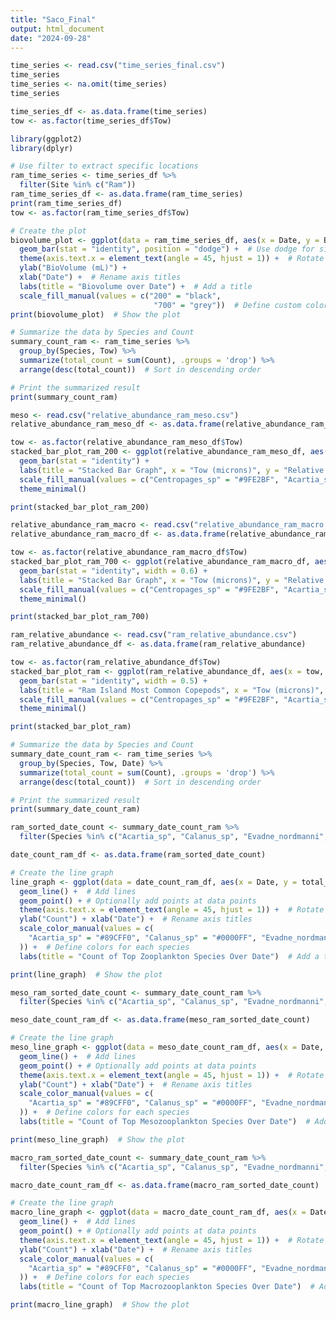 ```yaml
---
title: "Saco_Final"
output: html_document
date: "2024-09-28"
---
```


```r
time_series <- read.csv("time_series_final.csv")
time_series
time_series <- na.omit(time_series)
time_series
```

```r
time_series_df <- as.data.frame(time_series)
tow <- as.factor(time_series_df$Tow)
```

```r
library(ggplot2)
library(dplyr)
```

```r
# Use filter to extract specific locations
ram_time_series <- time_series_df %>%
  filter(Site %in% c("Ram"))
ram_time_series_df <- as.data.frame(ram_time_series)
print(ram_time_series_df)
tow <- as.factor(ram_time_series_df$Tow)

```

```r
# Create the plot
biovolume_plot <- ggplot(data = ram_time_series_df, aes(x = Date, y = BioVol, fill = tow)) + 
  geom_bar(stat = "identity", position = "dodge") +  # Use dodge for side-by-side bars
  theme(axis.text.x = element_text(angle = 45, hjust = 1)) +  # Rotate x-axis labels for readability
  ylab("BioVolume (mL)") + 
  xlab("Date") +  # Rename axis titles
  labs(title = "Biovolume over Date") +  # Add a title
  scale_fill_manual(values = c("200" = "black", 
                                "700" = "grey"))  # Define custom colors
print(biovolume_plot)  # Show the plot
```

```r
# Summarize the data by Species and Count
summary_count_ram <- ram_time_series %>%
  group_by(Species, Tow) %>%
  summarize(total_count = sum(Count), .groups = 'drop') %>%
  arrange(desc(total_count))  # Sort in descending order

# Print the summarized result
print(summary_count_ram)
```


```r
meso <- read.csv("relative_abundance_ram_meso.csv")
relative_abundance_ram_meso_df <- as.data.frame(relative_abundance_ram_meso)
```

```r
tow <- as.factor(relative_abundance_ram_meso_df$Tow)
stacked_bar_plot_ram_200 <- ggplot(relative_abundance_ram_meso_df, aes(x = tow, y = Relative_Abundance, fill = Species)) +
  geom_bar(stat = "identity") +
  labs(title = "Stacked Bar Graph", x = "Tow (microns)", y = "Relative Abundance") +
  scale_fill_manual(values = c("Centropages_sp" = "#9FE2BF", "Acartia_sp" = "#89CFF0", "Calanus_sp" = "#0000FF", "Evadne_nordmanni" = "#191970", "Paracalanus_sp" = "#0096FF", "Temora_longicornis" = "#00A36C", "Oithona_sp" = "#7393B3", "Podon_polyphemoides" = "#5D3FD3", "Pseudocalanus_sp" = "#4682B4", "Copepod_nauplii" = "#CCCCFF")) +  # Custom colors
  theme_minimal()

print(stacked_bar_plot_ram_200)
```

```r
relative_abundance_ram_macro <- read.csv("relative_abundance_ram_macro.csv")
relative_abundance_ram_macro_df <- as.data.frame(relative_abundance_ram_macro)
```

```r
tow <- as.factor(relative_abundance_ram_macro_df$Tow)
stacked_bar_plot_ram_700 <- ggplot(relative_abundance_ram_macro_df, aes(x = tow, y = Relative_Abundance, fill = Species)) +
  geom_bar(stat = "identity", width = 0.6) +
  labs(title = "Stacked Bar Graph", x = "Tow (microns)", y = "Relative Abundance") +
  scale_fill_manual(values = c("Centropages_sp" = "#9FE2BF", "Acartia_sp" = "#89CFF0", "Calanus_sp" = "#0000FF", "Evadne_nordmanni" = "#191970", "Paracalanus_sp" = "#0096FF", "Obelia_sp" = "#AAFF00", "Carcinus_maenas" = "#AFE1AF", "Podon_polyphemoides" = "#5D3FD3", "Pseudocalanus_sp" = "#4682B4", "Gammarus_sp" = "#454B1B")) +  # Custom colors
  theme_minimal()

print(stacked_bar_plot_ram_700)
```

```r
ram_relative_abundance <- read.csv("ram_relative_abundance.csv")
ram_relative_abundance_df <- as.data.frame(ram_relative_abundance)
```

```r
tow <- as.factor(ram_relative_abundance_df$Tow)
stacked_bar_plot_ram <- ggplot(ram_relative_abundance_df, aes(x = tow, y = Relative_Abundance, fill = Species)) +
  geom_bar(stat = "identity", width = 0.5) +
  labs(title = "Ram Island Most Common Copepods", x = "Tow (microns)", y = "Relative Abundance (%)") +
  scale_fill_manual(values = c("Centropages_sp" = "#9FE2BF", "Acartia_sp" = "#89CFF0", "Calanus_sp" = "#0000FF", "Evadne_nordmanni" = "#191970", "Paracalanus_sp" = "#0096FF", "Obelia_sp" = "#AAFF00", "Carcinus_maenas" = "#008080", "Podon_polyphemoides" = "#5D3FD3", "Pseudocalanus_sp" = "#4682B4", "Gammarus_sp" = "#454B1B", "Oithona_sp" = "#7393B3", "Temora_longicornis" = "#00A36C", "Copepod_nauplii" = "#CCCCFF")) +  # Custom colors
  theme_minimal()

print(stacked_bar_plot_ram)
```

```r
# Summarize the data by Species and Count
summary_date_count_ram <- ram_time_series %>%
  group_by(Species, Tow, Date) %>%
  summarize(total_count = sum(Count), .groups = 'drop') %>%
  arrange(desc(total_count))  # Sort in descending order

# Print the summarized result
print(summary_date_count_ram)
```

```r

ram_sorted_date_count <- summary_date_count_ram %>%
  filter(Species %in% c("Acartia_sp", "Calanus_sp", "Evadne_nordmanni", "Paracalanus_sp", "Obelia_sp", "Carcinus_maenas", "Podon_polyphemoides", "Pseudocalanus_sp", "Gammarus_sp", "Oithona_sp", "Temora_longicornis", "Copepod_nauplii", "Centropages_sp"))

date_count_ram_df <- as.data.frame(ram_sorted_date_count)

# Create the line graph
line_graph <- ggplot(data = date_count_ram_df, aes(x = Date, y = total_count, color = Species, group = Species)) +
  geom_line() +  # Add lines
  geom_point() + # Optionally add points at data points
  theme(axis.text.x = element_text(angle = 45, hjust = 1)) +  # Rotate x-axis labels for readability
  ylab("Count") + xlab("Date") +  # Rename axis titles
  scale_color_manual(values = c(
    "Acartia_sp" = "#89CFF0", "Calanus_sp" = "#0000FF", "Evadne_nordmanni" = "#191970", "Paracalanus_sp" = "#0096FF", "Obelia_sp" = "#AAFF00", "Carcinus_maenas" = "#008080", "Podon_polyphemoides" = "#5D3FD3", "Pseudocalanus_sp" = "#4682B4", "Gammarus_sp" = "#454B1B", "Oithona_sp" = "#7393B3", "Temora_longicornis" = "#00A36C", "Copepod_nauplii" = "#CCCCFF", "Centropages_sp" = "#9FE2BF"
  )) +  # Define colors for each species
  labs(title = "Count of Top Zooplankton Species Over Date")  # Add a title if desired

print(line_graph)  # Show the plot
```

```r

meso_ram_sorted_date_count <- summary_date_count_ram %>%
  filter(Species %in% c("Acartia_sp", "Calanus_sp", "Evadne_nordmanni", "Paracalanus_sp", "Podon_polyphemoides", "Pseudocalanus_sp", "Oithona_sp", "Temora_longicornis", "Copepod_nauplii", "Centropages_sp"), Tow %in% c("200"))

meso_date_count_ram_df <- as.data.frame(meso_ram_sorted_date_count)

# Create the line graph
meso_line_graph <- ggplot(data = meso_date_count_ram_df, aes(x = Date, y = total_count, color = Species, group = Species)) +
  geom_line() +  # Add lines
  geom_point() + # Optionally add points at data points
  theme(axis.text.x = element_text(angle = 45, hjust = 1)) +  # Rotate x-axis labels for readability
  ylab("Count") + xlab("Date") +  # Rename axis titles
  scale_color_manual(values = c(
    "Acartia_sp" = "#89CFF0", "Calanus_sp" = "#0000FF", "Evadne_nordmanni" = "#191970", "Paracalanus_sp" = "#0096FF", "Podon_polyphemoides" = "#5D3FD3", "Pseudocalanus_sp" = "#4682B4", "Oithona_sp" = "#7393B3", "Temora_longicornis" = "#00A36C", "Copepod_nauplii" = "#CCCCFF", "Centropages_sp" = "#9FE2BF"
  )) +  # Define colors for each species
  labs(title = "Count of Top Mesozooplankton Species Over Date")  # Add a title if desired

print(meso_line_graph)  # Show the plot
```

```r

macro_ram_sorted_date_count <- summary_date_count_ram %>%
  filter(Species %in% c("Acartia_sp", "Calanus_sp", "Evadne_nordmanni", "Paracalanus_sp", "Obelia_sp", "Carcinus_maenas", "Podon_polyphemoides", "Pseudocalanus_sp", "Gammarus_sp", "Centropages_sp"), Tow %in% c("700"))

macro_date_count_ram_df <- as.data.frame(macro_ram_sorted_date_count)

# Create the line graph
macro_line_graph <- ggplot(data = macro_date_count_ram_df, aes(x = Date, y = total_count, color = Species, group = Species)) +
  geom_line() +  # Add lines
  geom_point() + # Optionally add points at data points
  theme(axis.text.x = element_text(angle = 45, hjust = 1)) +  # Rotate x-axis labels for readability
  ylab("Count") + xlab("Date") +  # Rename axis titles
  scale_color_manual(values = c(
    "Acartia_sp" = "#89CFF0", "Calanus_sp" = "#0000FF", "Evadne_nordmanni" = "#191970", "Paracalanus_sp" = "#0096FF", "Obelia_sp" = "#50C878", "Carcinus_maenas" = "#008080", "Podon_polyphemoides" = "#5D3FD3", "Pseudocalanus_sp" = "#4682B4", "Gammarus_sp" = "#454B1B", "Centropages_sp" = "#9FE2BF"
  )) +  # Define colors for each species
  labs(title = "Count of Top Macrozooplankton Species Over Date")  # Add a title if desired

print(macro_line_graph)  # Show the plot
```

